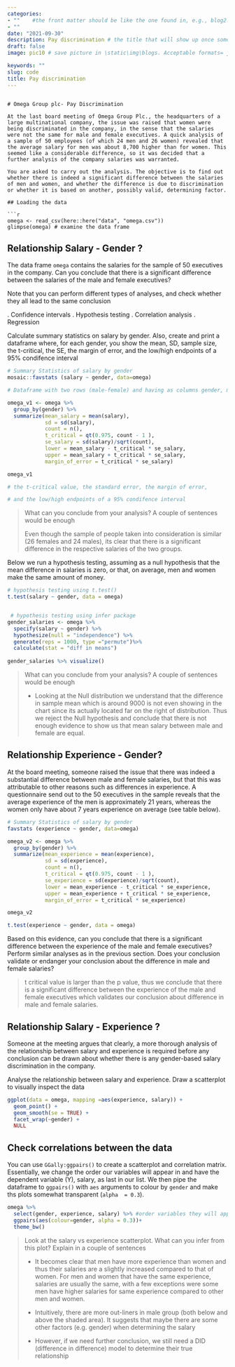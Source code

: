 ```yaml
---
categories:  
- ""    #the front matter should be like the one found in, e.g., blog2.md. It cannot be like the normal Rmd we used
- ""
date: "2021-09-30"
description: Pay discrimination # the title that will show up once someone gets to this page
draft: false
image: pic10 # save picture in \static\img\blogs. Acceptable formats= jpg, jpeg, or png . Your iPhone pics wont work

keywords: ""
slug: code
title: Pay discrimination
---
```



```

# Omega Group plc- Pay Discrimination

At the last board meeting of Omega Group Plc., the headquarters of a large multinational company, the issue was raised that women were being discriminated in the company, in the sense that the salaries were not the same for male and female executives. A quick analysis of a sample of 50 employees (of which 24 men and 26 women) revealed that the average salary for men was about 8,700 higher than for women. This seemed like a considerable difference, so it was decided that a further analysis of the company salaries was warranted.

You are asked to carry out the analysis. The objective is to find out whether there is indeed a significant difference between the salaries of men and women, and whether the difference is due to discrimination or whether it is based on another, possibly valid, determining factor.

## Loading the data

```r
omega <- read_csv(here::here("data", "omega.csv"))
glimpse(omega) # examine the data frame
```

## Relationship Salary - Gender ?

The data frame `omega` contains the salaries for the sample of 50 executives in the company. Can you conclude that there is a significant difference between the salaries of the male and female executives?

Note that you can perform different types of analyses, and check whether they all lead to the same conclusion

. Confidence intervals . Hypothesis testing . Correlation analysis . Regression

Calculate summary statistics on salary by gender. Also, create and print a dataframe where, for each gender, you show the mean, SD, sample size, the t-critical, the SE, the margin of error, and the low/high endpoints of a 95% condifence interval

```r
# Summary Statistics of salary by gender
mosaic::favstats (salary ~ gender, data=omega)

# Dataframe with two rows (male-female) and having as columns gender, mean, SD, sample size, 

omega_v1 <- omega %>% 
  group_by(gender) %>% 
  summarize(mean_salary = mean(salary),
            sd = sd(salary), 
            count = n(),
            t_critical = qt(0.975, count - 1 ),
            se_salary = sd(salary)/sqrt(count),
            lower = mean_salary - t_critical * se_salary,
            upper = mean_salary + t_critical * se_salary,
            margin_of_error = t_critical * se_salary)

omega_v1

# the t-critical value, the standard error, the margin of error, 

# and the low/high endpoints of a 95% condifence interval


```

> What can you conclude from your analysis? A couple of sentences would be enough
>
> Even though the sample of people taken into consideration is similar (26 females and 24 males), its clear that there is a significant difference in the respective salaries of the two groups.

Below we run a hypothesis testing, assuming as a null hypothesis that the mean difference in salaries is zero, or that, on average, men and women make the same amount of money.

```r
# hypothesis testing using t.test() 
t.test(salary ~ gender, data = omega)


 # hypothesis testing using infer package
gender_salaries <- omega %>% 
  specify(salary ~ gender) %>%
  hypothesize(null = "independence") %>%
  generate(reps = 1000, type ="permute")%>%
  calculate(stat = "diff in means")
  
gender_salaries %>% visualize()


```

> What can you conclude from your analysis? A couple of sentences would be enough
>
> -   Looking at the Null distribution we understand that the difference in sample mean which is around 9000 is not even showing in the chart since its actually located far on the right of distribution. Thus we reject the Null hypothesis and conclude that there is not enough evidence to show us that mean salary between male and female are equal.

## Relationship Experience - Gender?

At the board meeting, someone raised the issue that there was indeed a substantial difference between male and female salaries, but that this was attributable to other reasons such as differences in experience. A questionnaire send out to the 50 executives in the sample reveals that the average experience of the men is approximately 21 years, whereas the women only have about 7 years experience on average (see table below).

```r
# Summary Statistics of salary by gender
favstats (experience ~ gender, data=omega)

omega_v2 <- omega %>% 
  group_by(gender) %>% 
  summarize(mean_experience = mean(experience),
            sd = sd(experience), 
            count = n(),
            t_critical = qt(0.975, count - 1 ),
            se_experience = sd(experience)/sqrt(count),
            lower = mean_experience - t_critical * se_experience,
            upper = mean_experience + t_critical * se_experience,
            margin_of_error = t_critical * se_experience)

omega_v2

t.test(experience ~ gender, data = omega)


```

Based on this evidence, can you conclude that there is a significant difference between the experience of the male and female executives? Perform similar analyses as in the previous section. Does your conclusion validate or endanger your conclusion about the difference in male and female salaries?

> t critical value is larger than the p value, thus we conclude that there is a significant difference between the experience of the male and female executives which validates our conclusion about difference in male and female salaries.

## Relationship Salary - Experience ?

Someone at the meeting argues that clearly, a more thorough analysis of the relationship between salary and experience is required before any conclusion can be drawn about whether there is any gender-based salary discrimination in the company.

Analyse the relationship between salary and experience. Draw a scatterplot to visually inspect the data

```r
ggplot(data = omega, mapping =aes(experience, salary)) +
  geom_point() +
  geom_smooth(se = TRUE) +
  facet_wrap(~gender) +
  NULL


```

## Check correlations between the data

You can use `GGally:ggpairs()` to create a scatterplot and correlation matrix. Essentially, we change the order our variables will appear in and have the dependent variable (Y), salary, as last in our list. We then pipe the dataframe to `ggpairs()` with `aes` arguments to colour by `gender` and make ths plots somewhat transparent (`alpha  = 0.3`).

```r
omega %>% 
  select(gender, experience, salary) %>% #order variables they will appear in ggpairs()
  ggpairs(aes(colour=gender, alpha = 0.3))+
  theme_bw()
```

> Look at the salary vs experience scatterplot. What can you infer from this plot? Explain in a couple of sentences
>
> -   It becomes clear that men have more experience than women and thus their salaries are a slightly increased compared to that of women. For men and women that have the same experience, salaries are usually the same, with a few exceptions were some men have higher salaries for same experience compared to other men and women.
>
> -   Intuitively, there are more out-liners in male group (both below and above the shaded area). It suggests that maybe there are some other factors (e.g. gender) when determining the salary
>
> -   However, if we need further conclusion, we still need a DID (difference in difference) model to determine their true relationship

